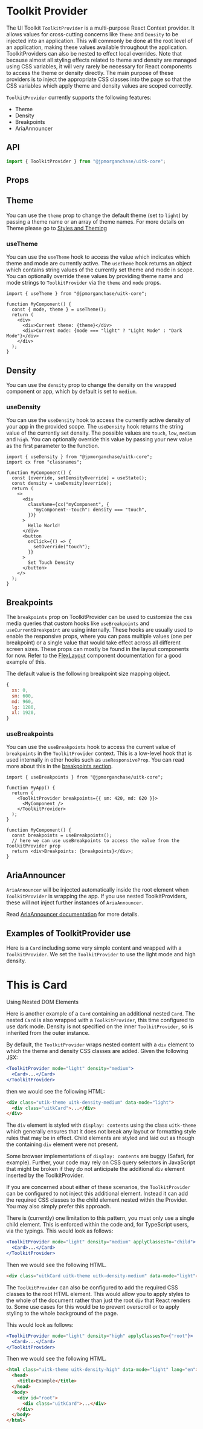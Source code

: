 

<Meta title="Documentation/Core/Toolkit Provider" />

# Toolkit Provider

The UI Toolkit `ToolkitProvider` is a multi-purpose React Context provider. It allows values for cross-cutting concerns like `Theme` and `Density`
to be injected into an application. This will commonly be done at the root level of an application, making these values available throughout the
application. ToolkitProviders can also be nested to effect local overrides. Note that because almost all styling effects related to theme and density
are managed using CSS variables, it will very rarely be necessary for React components to access the theme or density directly. The main purpose of
these providers is to inject the appropriate CSS classes into the page so that the CSS variables which apply theme and density values are scoped correctly.

`ToolkitProvider` currently supports the following features:

- Theme
- Density
- Breakpoints
- AriaAnnouncer

## API

```js static
import { ToolkitProvider } from "@jpmorganchase/uitk-core";
```

## Props

<ArgsTable of={ToolkitProvider} />

## Theme

You can use the `theme` prop to change the default theme (set to `light`) by passing a theme name or an array of theme names. For more details on Theme please go to <a href="?path=/story/documentation-styles-and-theming-introduction--page">Styles and Theming</a>

### useTheme

You can use the `useTheme` hook to access the value which indicates which theme and mode are currently active. The `useTheme` hook returns an object which contains string values of the currently set theme and mode in scope. You can optionally override these values by providing theme name and mode strings to `ToolkitProvider` via the `theme` and `mode` props.

```tsx
import { useTheme } from "@jpmorganchase/uitk-core";

function MyComponent() {
  const { mode, theme } = useTheme();
  return (
    <div>
      <div>Current theme: {theme}</div>
      <div>Current mode: {mode === "light" ? "Light Mode" : "Dark Mode"}</div>
    </div>
  );
}
```

## Density

You can use the `density` prop to change the density on the wrapped component or app, which by default is set to `medium`.

### useDensity

You can use the `useDensity` hook to access the currently active density of your app in the provided scope. The `useDensity` hook returns the string value of the currently set density. The possible values are `touch`, `low`, `medium` and `high`. You can optionally override this value by passing your new value as the first parameter to the function.

```tsx
import { useDensity } from "@jpmorganchase/uitk-core";
import cx from "classnames";

function MyComponent() {
  const [override, setDensityOverride] = useState();
  const density = useDensity(override);
  return (
    <>
      <div
        className={cx("myComponent", {
          "myComponent--touch": density === "touch",
        })}
      >
        Hello World!
      </div>
      <button
        onClick={() => {
          setOverride("touch");
        }}
      >
        Set Touch Density
      </button>
    </>
  );
}
```

## <a name="breakpoints"></a>Breakpoints

The `breakpoints` prop on ToolkitProvider can be used to customize the css media queries that custom hooks like `useBreakpoints` and `useCurrentBreakpoint` are using internally. These hooks are usually used to enable the responsive props, where you can pass multiple values (one per breakpoint) or a single value that would take effect across all different screen sizes. These props can mostly be found in the layout components for now. Refer to the [FlexLayout](/docs/documentation-core-layout-flexlayout--page) component documentation for a good example of this.

The default value is the following breakpoint size mapping object.

```js
{
  xs: 0,
  sm: 600,
  md: 960,
  lg: 1280,
  xl: 1920,
}
```

### useBreakpoints

You can use the `useBreakpoints` hook to access the current value of `breakpoints` in the `ToolkitProvider` context. This is a low-level hook that is used internally in other hooks such as `useResponsiveProp`. You can read more about this in the [breakpoints section](#breakpoints).

```tsx
import { useBreakpoints } from "@jpmorganchase/uitk-core";

function MyApp() {
  return (
    <ToolkitProvider breakpoints={{ sm: 420, md: 620 }}>
      <MyComponent />
    </ToolkitProvider>
  );
}

function MyComponent() {
  const breakpoints = useBreakpoints();
  // here we can use useBreakpoints to access the value from the ToolkitProvider prop
  return <div>Breakpoints: {breakpoints}</div>;
}
```

## AriaAnnouncer

`AriaAnnouncer` will be injected automatically inside the root element when `ToolkitProvider` is wrapping the app. If you use
nested ToolkitProviders, these will not inject further instances of `AriaAnnouncer`.

Read [AriaAnnouncer documentation](/docs/documentation-core-aria-announcer--page) for more details.

## Examples of ToolkitProvider use

Here is a `Card` including some very simple content and wrapped with a `ToolkitProvider`. We set the `ToolkitProvider` to use the light mode and high density.

<Canvas>
  <Story name="Simple ToolkitProvider - Touch Density">
    <ToolkitProvider density="high" mode="light">
      <Card>
        <div>
          <h1>This is Card</h1>
          <span>Using Nested DOM Elements</span>
        </div>
      </Card>
    </ToolkitProvider>
  </Story>
</Canvas>

Here is another example of a `Card` containing an additional nested `Card`. The nested `Card` is also wrapped with a `ToolkitProvider`, this time configured to use dark mode. Density is not specified on the inner `ToolkitProvider`, so is inherited from the outer instance.

<Canvas>
  <Story name="Nested ToolkitProvider">
    <NestedProviders />
  </Story>
</Canvas>

By default, the `ToolkitProvider` wraps nested content with a `div` element to which the theme and density CSS classes are added.
Given the following JSX:

```jsx
<ToolkitProvider mode="light" density="medium">
  <Card>...</Card>
</ToolkitProvider>
```

then we would see the following HTML:

```html
<div class="utik-theme uitk-density-medium" data-mode="light">
  <div class="uitkCard">...</div>
</div>
```

The `div` element is styled with `display: contents` using the class `uitk-theme` which generally ensures that it does not break any layout or formatting style rules that may be in effect. Child elements are styled and laid out as though the containing `div` element were not present.

Some browser implementations of `display: contents` are buggy (Safari, for example). Further, your code may rely on CSS query selectors in JavaScript that might be broken if they do not anticipate the additional `div` element inserted by the ToolkitProvider.

If you are concerned about either of these scenarios, the `ToolkitProvider` can be configured to not inject this additional element.
Instead it can add the required CSS classes to the child element nested within the Provider. You may also simply prefer this approach.

There is (currently) one limitation to this pattern, you must only use a single child element. This is enforced within the code and, for TypeScript users, via the typings. This would look as follows:

```jsx
<ToolkitProvider mode="light" density="medium" applyClassesTo="child">
  <Card>...</Card>
</ToolkitProvider>
```

Then we would see the following HTML.

```html
<div class="uitkCard uitk-theme uitk-density-medium" data-mode="light">...</div>
```

The `ToolkitProvider` can also be configured to add the required CSS classes to the root HTML element. This would allow you to apply styles to the whole of the document rather than just the root `div` that React renders to. Some use cases for this would be to prevent overscroll or to apply styling to the whole background of the page.

This would look as follows:

```jsx
<ToolkitProvider mode="light" density="high" applyClassesTo={"root"}>
  <Card>...</Card>
</ToolkitProvider>
```

Then we would see the following HTML.

```html
<html class="uitk-theme uitk-density-high" data-mode="light" lang="en">
  <head>
    <title>Example</title>
  </head>
  <body>
    <div id="root">
      <div class="uitkCard">...</div>
    </div>
  </body>
</html>
```
